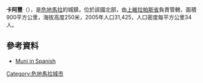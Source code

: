 {{Coord|15|36|20|N|89|48|45|W|display=title}}

'''卡阿豐'''（{{lang-es|Santa María Cahabón}}），是[[危地馬拉|危地馬拉]]的城鎮，位於該國北部，由[[上維拉帕斯省|上維拉帕斯省]]負責管轄，面積900平方公里，海拔高度250米，2005年人口31,425，人口密度每平方公里34人。

==參考資料==
*[http://www.inforpressca.com/santamariacahabon/ Muni in Spanish]{{Wayback|url=http://www.inforpressca.com/santamariacahabon/ |date=20050321135714 }}

{{Guatemala-geo-stub}}
[[Category:危地馬拉城市|Category:危地馬拉城市]]